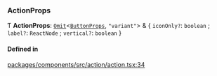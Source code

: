 ### ActionProps

Ƭ **ActionProps**: [`Omit`](https://www.typescriptlang.org/docs/handbook/utility-types.html#omittype-keys)\<[`ButtonProps`](/components/button/props.md), `"variant"`\> & \{ `iconOnly?`: `boolean` ; `label?`: `ReactNode` ; `vertical?`: `boolean` }

#### Defined in

[packages/components/src/action/action.tsx:34](https://github.com/vtex/shoreline/blob/7e966c5a4/packages/components/src/action/action.tsx#L34)
